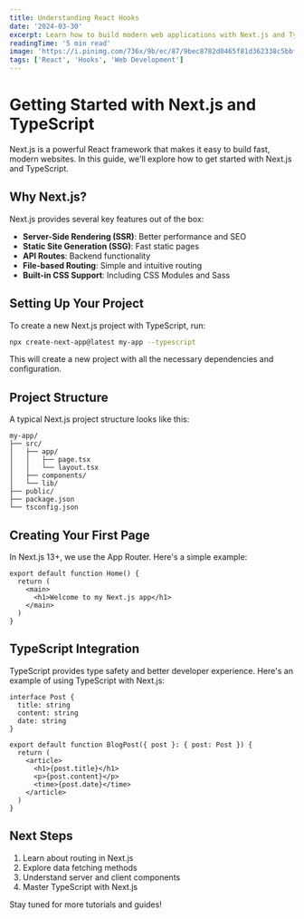 ```yaml
---
title: Understanding React Hooks
date: '2024-03-30'
excerpt: Learn how to build modern web applications with Next.js and TypeScript. This guide covers everything you need to know to get started.
readingTime: '5 min read'
image: 'https://i.pinimg.com/736x/9b/ec/87/9bec8782d0465f81d362338c5bbf875d.jpg'
tags: ['React', 'Hooks', 'Web Development']
---
```


# Getting Started with Next.js and TypeScript

Next.js is a powerful React framework that makes it easy to build fast, modern websites. In this guide, we'll explore how to get started with Next.js and TypeScript.

## Why Next.js?

Next.js provides several key features out of the box:

- **Server-Side Rendering (SSR)**: Better performance and SEO
- **Static Site Generation (SSG)**: Fast static pages
- **API Routes**: Backend functionality
- **File-based Routing**: Simple and intuitive routing
- **Built-in CSS Support**: Including CSS Modules and Sass

## Setting Up Your Project

To create a new Next.js project with TypeScript, run:

```bash
npx create-next-app@latest my-app --typescript
```

This will create a new project with all the necessary dependencies and configuration.

## Project Structure

A typical Next.js project structure looks like this:

```
my-app/
├── src/
│   ├── app/
│   │   ├── page.tsx
│   │   └── layout.tsx
│   ├── components/
│   └── lib/
├── public/
├── package.json
└── tsconfig.json
```

## Creating Your First Page

In Next.js 13+, we use the App Router. Here's a simple example:

```tsx
export default function Home() {
  return (
    <main>
      <h1>Welcome to my Next.js app</h1>
    </main>
  )
}
```

## TypeScript Integration

TypeScript provides type safety and better developer experience. Here's an example of using TypeScript with Next.js:

```tsx
interface Post {
  title: string
  content: string
  date: string
}

export default function BlogPost({ post }: { post: Post }) {
  return (
    <article>
      <h1>{post.title}</h1>
      <p>{post.content}</p>
      <time>{post.date}</time>
    </article>
  )
}
```

## Next Steps

1. Learn about routing in Next.js
2. Explore data fetching methods
3. Understand server and client components
4. Master TypeScript with Next.js

Stay tuned for more tutorials and guides! 